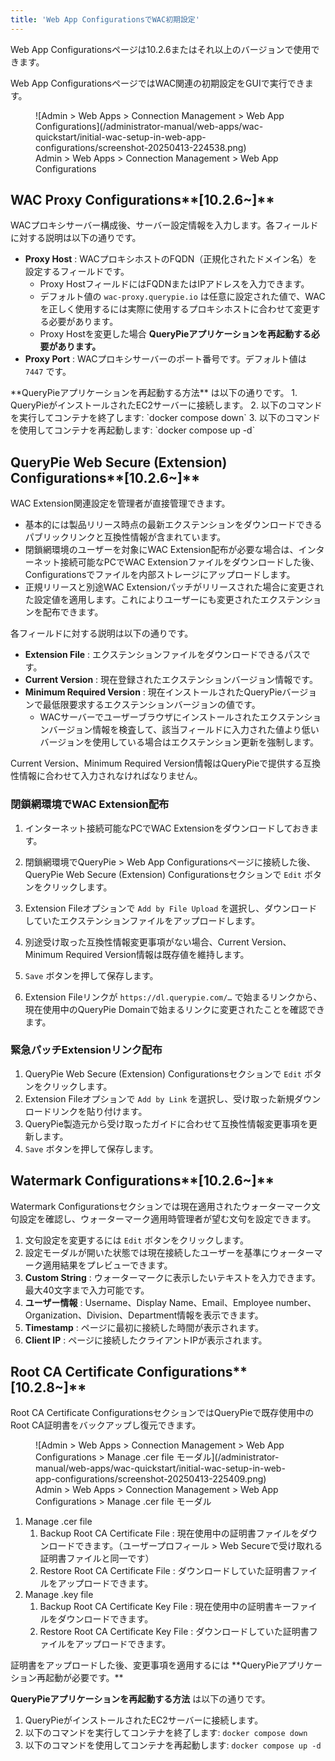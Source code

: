 ```yaml
---
title: 'Web App ConfigurationsでWAC初期設定'
---
```



<Callout type="info">
Web App Configurationsページは10.2.6またはそれ以上のバージョンで使用できます。
</Callout>


Web App ConfigurationsページではWAC関連の初期設定をGUIで実行できます。

<figure data-layout="center" data-align="center">
![Admin &gt; Web Apps &gt; Connection Management &gt; Web App Configurations](/administrator-manual/web-apps/wac-quickstart/initial-wac-setup-in-web-app-configurations/screenshot-20250413-224538.png)
<figcaption>
Admin &gt; Web Apps &gt; Connection Management &gt; Web App Configurations
</figcaption>
</figure>

## WAC Proxy Configurations**[10.2.6~]**

WACプロキシサーバー構成後、サーバー設定情報を入力します。各フィールドに対する説明は以下の通りです。

*  **Proxy Host** : WACプロキシホストのFQDN（正規化されたドメイン名）を設定するフィールドです。
    * Proxy HostフィールドにはFQDNまたはIPアドレスを入力できます。
    * デフォルト値の `wac-proxy.querypie.io` は任意に設定された値で、WACを正しく使用するには実際に使用するプロキシホストに合わせて変更する必要があります。
    * Proxy Hostを変更した場合  **QueryPieアプリケーションを再起動する必要があります。**  
*  **Proxy Port** : WACプロキシサーバーのポート番号です。デフォルト値は `7447` です。

<Callout type="info">
**QueryPieアプリケーションを再起動する方法** は以下の通りです。
1. QueryPieがインストールされたEC2サーバーに接続します。
2. 以下のコマンドを実行してコンテナを終了します: `docker compose down`
3. 以下のコマンドを使用してコンテナを再起動します: `docker compose up -d`
</Callout>

## QueryPie Web Secure (Extension) Configurations**[10.2.6~]**

WAC Extension関連設定を管理者が直接管理できます。

* 基本的には製品リリース時点の最新エクステンションをダウンロードできるパブリックリンクと互換性情報が含まれています。
* 閉鎖網環境のユーザーを対象にWAC Extension配布が必要な場合は、インターネット接続可能なPCでWAC Extensionファイルをダウンロードした後、Configurationsでファイルを内部ストレージにアップロードします。
* 正規リリースと別途WAC Extensionパッチがリリースされた場合に変更された設定値を適用します。これによりユーザーにも変更されたエクステンションを配布できます。

各フィールドに対する説明は以下の通りです。

*  **Extension File** : エクステンションファイルをダウンロードできるパスです。
*  **Current Version** : 現在登録されたエクステンションバージョン情報です。
*  **Minimum Required Version** : 現在インストールされたQueryPieバージョンで最低限要求するエクステンションバージョンの値です。
    * WACサーバーでユーザーブラウザにインストールされたエクステンションバージョン情報を検査して、該当フィールドに入力された値より低いバージョンを使用している場合はエクステンション更新を強制します。

<Callout type="info">
Current Version、Minimum Required Version情報はQueryPieで提供する互換性情報に合わせて入力されなければなりません。
</Callout>

### 閉鎖網環境でWAC Extension配布

1. インターネット接続可能なPCでWAC Extensionをダウンロードしておきます。
2. 閉鎖網環境でQueryPie &gt; Web App Configurationsページに接続した後、QueryPie Web Secure (Extension) Configurationsセクションで `Edit` ボタンをクリックします。
3. Extension Fileオプションで `Add by File Upload` を選択し、ダウンロードしていたエクステンションファイルをアップロードします。<br/>


1. 別途受け取った互換性情報変更事項がない場合、Current Version、Minimum Required Version情報は既存値を維持します。
2. `Save` ボタンを押して保存します。
3. Extension Fileリンクが `https://dl.querypie.com/…` で始まるリンクから、現在使用中のQueryPie Domainで始まるリンクに変更されたことを確認できます。

### 緊急パッチExtensionリンク配布

1. QueryPie Web Secure (Extension) Configurationsセクションで `Edit` ボタンをクリックします。
2. Extension Fileオプションで `Add by Link` を選択し、受け取った新規ダウンロードリンクを貼り付けます。
3. QueryPie製造元から受け取ったガイドに合わせて互換性情報変更事項を更新します。
4. `Save` ボタンを押して保存します。

## Watermark Configurations**[10.2.6~]**

Watermark Configurationsセクションでは現在適用されたウォーターマーク文句設定を確認し、ウォーターマーク適用時管理者が望む文句を設定できます。

1. 文句設定を変更するには `Edit` ボタンをクリックします。
2. 設定モーダルが開いた状態では現在接続したユーザーを基準にウォーターマーク適用結果をプレビューできます。<br/>
3.  **Custom String**  : ウォーターマークに表示したいテキストを入力できます。最大40文字まで入力可能です。
4.  **ユーザー情報**  : Username、Display Name、Email、Employee number、Organization、Division、Department情報を表示できます。
5.  **Timestamp**  : ページに最初に接続した時間が表示されます。
6.  **Client IP**  : ページに接続したクライアントIPが表示されます。

## Root CA Certificate Configurations**[10.2.8~]**

Root CA Certificate ConfigurationsセクションではQueryPieで既存使用中のRoot CA証明書をバックアップし復元できます。

<figure data-layout="center" data-align="center">
![Admin &gt; Web Apps &gt; Connection Management &gt; Web App Configurations &gt; Manage .cer file モーダル](/administrator-manual/web-apps/wac-quickstart/initial-wac-setup-in-web-app-configurations/screenshot-20250413-225409.png)
<figcaption>
Admin &gt; Web Apps &gt; Connection Management &gt; Web App Configurations &gt; Manage .cer file モーダル
</figcaption>
</figure>

1. Manage .cer file
    1. Backup Root CA Certificate File : 現在使用中の証明書ファイルをダウンロードできます。（ユーザープロフィール &gt; Web Secureで受け取れる証明書ファイルと同一です）
    2. Restore Root CA Certificate File : ダウンロードしていた証明書ファイルをアップロードできます。
2. Manage .key file
    1. Backup Root CA Certificate Key File : 現在使用中の証明書キーファイルをダウンロードできます。
    2. Restore Root CA Certificate Key File : ダウンロードしていた証明書ファイルをアップロードできます。

<Callout type="info">
証明書をアップロードした後、変更事項を適用するには  **QueryPieアプリケーション再起動が必要です。**

**QueryPieアプリケーションを再起動する方法** は以下の通りです。

1. QueryPieがインストールされたEC2サーバーに接続します。
2. 以下のコマンドを実行してコンテナを終了します: `docker compose down`
3. 以下のコマンドを使用してコンテナを再起動します: `docker compose up -d`
</Callout>
